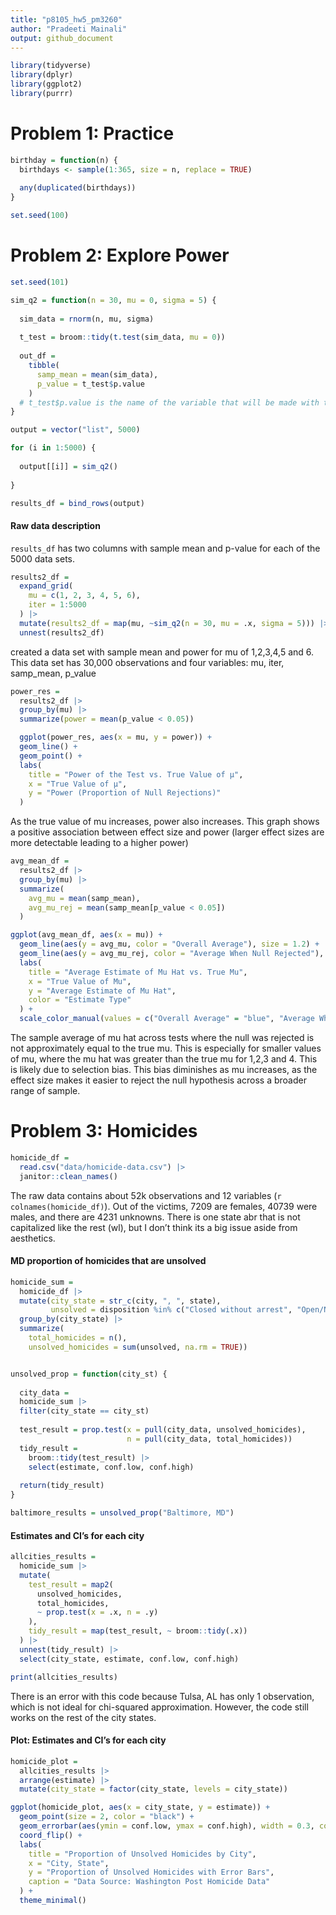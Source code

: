 ```yaml
---
title: "p8105_hw5_pm3260"
author: "Pradeeti Mainali"
output: github_document
---
```


```r
library(tidyverse)
library(dplyr)
library(ggplot2)
library(purrr)
```

# Problem 1: Practice

```r
birthday = function(n) {
  birthdays <- sample(1:365, size = n, replace = TRUE) 
  
  any(duplicated(birthdays))
}

set.seed(100)
```



# Problem 2: Explore Power

```r
set.seed(101)

sim_q2 = function(n = 30, mu = 0, sigma = 5) {
  
  sim_data = rnorm(n, mu, sigma)
  
  t_test = broom::tidy(t.test(sim_data, mu = 0))
  
  out_df =
    tibble(
      samp_mean = mean(sim_data),
      p_value = t_test$p.value 
    )
  # t_test$p.value is the name of the variable that will be made with the previous code. 
}

output = vector("list", 5000)

for (i in 1:5000) {
  
  output[[i]] = sim_q2()
  
}

results_df = bind_rows(output)
```

#### Raw data description

`results_df` has two columns with sample mean and p-value for each of the 5000 data sets. 

```r
results2_df = 
  expand_grid(
    mu = c(1, 2, 3, 4, 5, 6),
    iter = 1:5000
  ) |> 
  mutate(results2_df = map(mu, ~sim_q2(n = 30, mu = .x, sigma = 5))) |> 
  unnest(results2_df) 
```

created a data set with sample mean and power for mu of 1,2,3,4,5 and 6. This data set has 30,000 observations and four variables: mu, iter, samp_mean, p_value

```r
power_res = 
  results2_df |>
  group_by(mu) |>
  summarize(power = mean(p_value < 0.05))

  ggplot(power_res, aes(x = mu, y = power)) +
  geom_line() +
  geom_point() +
  labs(
    title = "Power of the Test vs. True Value of µ",
    x = "True Value of µ",
    y = "Power (Proportion of Null Rejections)"
  )
```

As the true value of mu increases, power also increases. This graph shows a positive association between effect size and power (larger effect sizes are more detectable leading to a higher power)

```r
avg_mean_df = 
  results2_df |>
  group_by(mu) |>
  summarize(
    avg_mu = mean(samp_mean),
    avg_mu_rej = mean(samp_mean[p_value < 0.05])
  )

ggplot(avg_mean_df, aes(x = mu)) +
  geom_line(aes(y = avg_mu, color = "Overall Average"), size = 1.2) +
  geom_line(aes(y = avg_mu_rej, color = "Average When Null Rejected"), size = 1.2) +
  labs(
    title = "Average Estimate of Mu Hat vs. True Mu",
    x = "True Value of Mu",
    y = "Average Estimate of Mu Hat",
    color = "Estimate Type"
  ) +
  scale_color_manual(values = c("Overall Average" = "blue", "Average When Null Rejected" = "red"))
```

The sample average of mu hat across tests where the null was rejected is not approximately equal to the true mu. This is especially for smaller values of mu, where the mu hat was greater than the true mu for 1,2,3 and 4. This is likely due to selection bias. This bias diminishes as mu increases, as the effect size makes it easier to reject the null hypothesis across a broader range of sample.

# Problem 3: Homicides

```r
homicide_df = 
  read.csv("data/homicide-data.csv") |>
  janitor::clean_names()
```

The raw data contains about 52k observations and 12 variables (`r colnames(homicide_df)`). Out of the victims, 7209 are females, 40739 were males, and there are 4231 unknowns. There is one state abr that is not capitalized like the rest (wl), but I don't think its a big issue aside from aesthetics. 

#### MD proportion of homicides that are unsolved

```r
homicide_sum =
  homicide_df |>
  mutate(city_state = str_c(city, ", ", state),
         unsolved = disposition %in% c("Closed without arrest", "Open/No arrest")) |>
  group_by(city_state) |>
  summarize(
    total_homicides = n(),
    unsolved_homicides = sum(unsolved, na.rm = TRUE))


unsolved_prop = function(city_st) {
 
  city_data =
  homicide_sum |>
  filter(city_state == city_st)
  
  test_result = prop.test(x = pull(city_data, unsolved_homicides),
                          n = pull(city_data, total_homicides))
  tidy_result = 
    broom::tidy(test_result) |>
    select(estimate, conf.low, conf.high)
  
  return(tidy_result)
}

baltimore_results = unsolved_prop("Baltimore, MD")

```

#### Estimates and CI's for each city

```r
allcities_results = 
  homicide_sum |>
  mutate(
    test_result = map2(
      unsolved_homicides,
      total_homicides,
      ~ prop.test(x = .x, n = .y)
    ),
    tidy_result = map(test_result, ~ broom::tidy(.x))
  ) |>
  unnest(tidy_result) |>
  select(city_state, estimate, conf.low, conf.high)

print(allcities_results)
```

There is an error with this code because Tulsa, AL has only 1 observation, which is not ideal for chi-squared approximation. However, the code still works on the rest of the city states. 

#### Plot: Estimates and CI's for each city

```r
homicide_plot =
  allcities_results |>
  arrange(estimate) |>
  mutate(city_state = factor(city_state, levels = city_state))

ggplot(homicide_plot, aes(x = city_state, y = estimate)) +
  geom_point(size = 2, color = "black") +
  geom_errorbar(aes(ymin = conf.low, ymax = conf.high), width = 0.3, color = "red") +  
  coord_flip() +  
  labs(
    title = "Proportion of Unsolved Homicides by City",
    x = "City, State",
    y = "Proportion of Unsolved Homicides with Error Bars",
    caption = "Data Source: Washington Post Homicide Data"
  ) +
  theme_minimal() 
```





